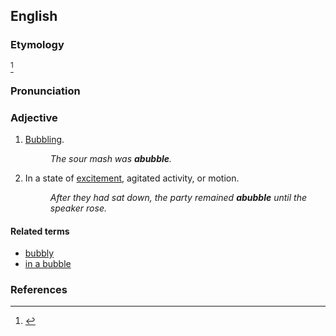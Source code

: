 ==English==

===Etymology===
{{prefix|a|bubble|t1=in such a state or condition}}<ref name=SOED>{{reference-book | last =| first = | authorlink =  | coauthors =  | editor =Brown, Lesley  | others =  | title = The Shorter Oxford English Dictionary | origdate =  | origyear = 1933| origmonth =  | url =  | format =  | accessdate =  | accessyear =  | accessmonth =  | edition = 5th | date =  | year =2003| month =  | publisher =Oxford University Press  | location =Oxford, UK | language =  | id =  | doi = | isbn =978-0-19-860575-7 | lccn = | ol = | pages =10| chapter =  | chapterurl =  | quote =}}</ref>

===Pronunciation===
{{a|US}} {{IPA|/ə.ˈbʌb.əl/}}

===Adjective===
{{head|en|adjective}}

# [[bubbling|Bubbling]].
#: ''The sour mash was '''abubble'''.''
# In a state of [[excitement]], agitated activity, or motion.
#: ''After they had sat down, the party remained '''abubble''' until the speaker rose.''

====Related terms====
* [[bubbly]]
* [[in a bubble]]

===References===
<references/>